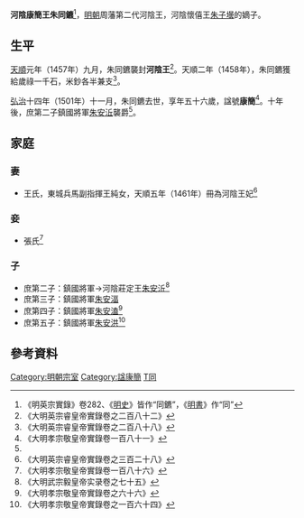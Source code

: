 {{Otheruses|subject=[[明朝|明朝]]周藩河陰王|other=周惠王|朱同䥝}}
'''河陰康簡王朱同鑣'''<ref>《明英宗實錄》卷282、《[[明史|明史]]》皆作“同鑣”，《[[明書|明書]]》作“同{{僻字|𨮞}}”</ref>{{BD|1446年||1501年||catIdx=Z朱}}，[[明朝|明朝]]周藩第二代河陰王，河陰懷僖王[[朱子壜|朱子壜]]的嫡子。

==生平==
[[天順_(明朝)|天順]]元年（1457年）九月，朱同鑣襲封'''河陰王'''<ref>《大明英宗睿皇帝實錄卷之二百八十二》</ref>。天順二年（1458年），朱同鑣獲給歲祿一千石，米鈔各半兼支<ref>《大明英宗睿皇帝實錄卷之二百八十八》</ref>。

[[弘治|弘治]]十四年（1501年）十一月，朱同鑣去世，享年五十六歲，諡號'''康簡'''<ref>《大明孝宗敬皇帝實錄卷一百八十一》</ref>。十年後，庶第二子鎮國將軍[[朱安㳋|朱安㳋]]襲爵<ref name=xz/>。

==家庭==
===妻===
*王氏，東城兵馬副指揮王純女，天順五年（1461年）冊為河陰王妃<ref>《大明英宗睿皇帝實錄卷之三百二十八》</ref>

===妾===
*張氏<ref>《大明孝宗敬皇帝實錄卷一百八十六》</ref>

===子===
*庶第二子：鎮國將軍→河陰莊定王[[朱安㳋|朱安㳋]]<ref name=xz>《大明武宗毅皇帝实录卷之七十五》</ref>
*庶第三子：鎮國將軍[[朱安湢|朱安湢]]
*庶第四子：鎮國將軍[[朱安溘|朱安溘]]<ref>《大明孝宗敬皇帝實錄卷之六十六》</ref>
*庶第五子：鎮國將軍[[朱安洪|朱安洪]]<ref>《大明孝宗敬皇帝實錄卷之一百六十四》</ref>

==參考資料==
{{reflist|2}}

{{s-start}}
{{s-bef|before=父懷僖王[[朱子壜|朱子壜]]}}
{{s-ttl|title=[[明朝藩王列表_(周王系)#河陰國|明河陰國國王]]|years=1457年－1501年}}
{{s-aft|after=子莊定王[[朱安㳋|朱安㳋]]}}
{{end}}

[[Category:明朝宗室|Category:明朝宗室]]
[[Category:諡康簡|Category:諡康簡]]
[[Category:朱姓|T同]]